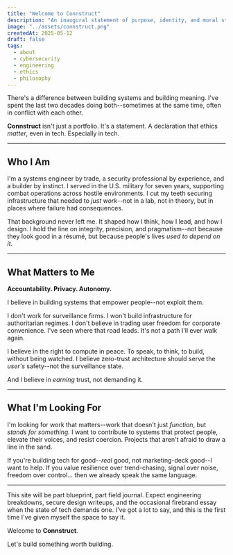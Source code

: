 ```yaml
---
title: "Welcome to Connstruct"
description: "An inaugural statement of purpose, identity, and moral stance."
image: "../assets/connstruct.png"
createdAt: 2025-05-12
draft: false
tags:
  - about
  - cybersecurity
  - engineering
  - ethics
  - philosophy
---
```


There's a difference between building systems and building meaning. I've spent the last two decades doing both--sometimes at the same time, often in conflict with each other.

**Connstruct** isn't just a portfolio. It's a statement. A declaration that ethics *matter*, even in tech. Especially in tech.

---

## Who I Am

I'm a systems engineer by trade, a security professional by experience, and a builder by instinct. I served in the U.S. military for seven years, supporting combat operations across hostile environments. I cut my teeth securing infrastructure that needed to *just work*--not in a lab, not in theory, but in places where failure had consequences.

That background never left me. It shaped how I think, how I lead, and how I design. I hold the line on integrity, precision, and pragmatism--not because they look good in a résumé, but because people's lives *used to depend on it*.

---

## What Matters to Me

**Accountability. Privacy. Autonomy.**

I believe in building systems that empower people--not exploit them.

I don't work for surveillance firms. I won't build infrastructure for authoritarian regimes. I don't believe in trading user freedom for corporate convenience. I've seen where that road leads. It's not a path I'll ever walk again.

I believe in the right to compute in peace. To speak, to think, to build, without being watched. I believe zero-trust architecture should serve the *user's* safety--not the surveillance state.

And I believe in *earning* trust, not demanding it.

---

## What I'm Looking For

I'm looking for work that matters--work that doesn't just *function*, but *stands for something*. I want to contribute to systems that protect people, elevate their voices, and resist coercion. Projects that aren't afraid to draw a line in the sand.

If you're building tech for good--*real* good, not marketing-deck good--I want to help. If you value resilience over trend-chasing, signal over noise, freedom over control… then we already speak the same language.

---

This site will be part blueprint, part field journal. Expect engineering breakdowns, secure design writeups, and the occasional firebrand essay when the state of tech demands one. I've got a lot to say, and this is the first time I've given myself the space to say it.

Welcome to **Connstruct**.

Let's build something worth building.